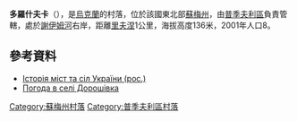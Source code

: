 {{coord|51|18|46|N|34|14|28|E|scale:100000|display=title}}

'''多羅什夫卡'''（{{lang-uk|Дорошівка}}），是[[烏克蘭|烏克蘭]]的村落，位於該國東北部[[蘇梅州|蘇梅州]]，由[[普季夫利區|普季夫利區]]負責管轄，處於[[謝伊姆河|謝伊姆河]]右岸，距離[[里夫涅_(普季夫利區)|里夫涅]]1公里，海拔高度136米，2001年人口8。

==參考資料==
* [https://web.archive.org/web/20101012024059/http://www.igsu.org.ua/Sumskaja.obl/Putivlxskij.rajon/Bojaro-Lezhaczi.html Історія міст та сіл України (рос.)]
* [http://weather.in.ua/ua/symskaja/7223 Погода в селі Дорошівка] {{Wayback|url=http://weather.in.ua/ua/symskaja/7223 |date=20160305114959 }}

{{DEFAULTSORT:Дорошівка}}
[[Category:蘇梅州村落|Category:蘇梅州村落]]
[[Category:普季夫利區村落|Category:普季夫利區村落]]


{{Sumy-geo-stub}}